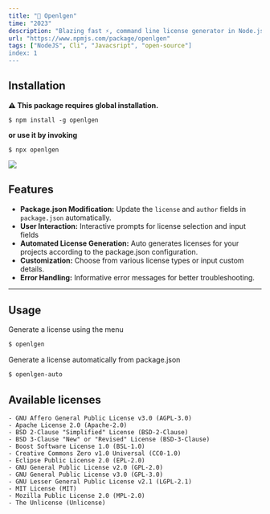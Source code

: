 ```yaml
---
title: "🔑 Openlgen"
time: "2023"
description: "Blazing fast ⚡, command line license generator in Node.js. for your open source projects."
url: "https://www.npmjs.com/package/openlgen"
tags: ["NodeJS", Cli", "Javacsript", "open-source"]
index: 1
---
```


<LinkPreview
  imageUrl="/projects/citysort/image.png"
  title="GitHub"
  description="A live index of the best cities to live and work in India."
  link="https://github.com/phukon/openlgen"
/>


## Installation
**⚠ This package requires global installation.**
```
$ npm install -g openlgen
```
**or use it by invoking**
```
$ npx openlgen
```

<Image width={10} height={10} src="https://github.com/phukon/openlgen/assets/60285613/03842a17-b5b1-4439-b038-50440ff73532" />


## Features

- **Package.json Modification:** Update the `license` and `author` fields in `package.json` automatically.
- **User Interaction:** Interactive prompts for license selection and input fields
- **Automated License Generation:** Auto generates licenses for your projects according to the package.json configuration.
- **Customization:** Choose from various license types or input custom details.
- **Error Handling:** Informative error messages for better troubleshooting.

----------

Usage
--------------


Generate a license using the menu
```bash
$ openlgen
```

Generate a license automatically from package.json

```bash
$ openlgen-auto
```


Available licenses
--------------
```
- GNU Affero General Public License v3.0 (AGPL-3.0)
- Apache License 2.0 (Apache-2.0)
- BSD 2-Clause "Simplified" License (BSD-2-Clause)
- BSD 3-Clause "New" or "Revised" License (BSD-3-Clause)
- Boost Software License 1.0 (BSL-1.0)
- Creative Commons Zero v1.0 Universal (CC0-1.0)
- Eclipse Public License 2.0 (EPL-2.0)
- GNU General Public License v2.0 (GPL-2.0)
- GNU General Public License v3.0 (GPL-3.0)
- GNU Lesser General Public License v2.1 (LGPL-2.1)
- MIT License (MIT)
- Mozilla Public License 2.0 (MPL-2.0)
- The Unlicense (Unlicense)
```